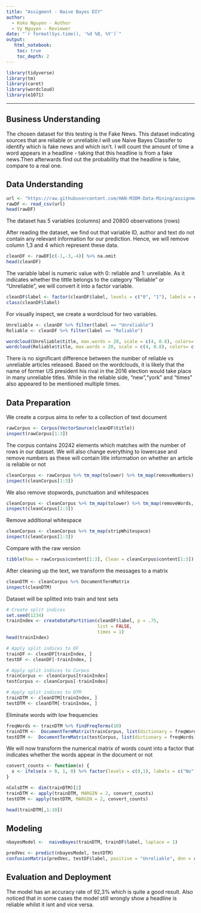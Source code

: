 ---
title: "Assigment - Naive Bayes DIY"
author:
  - Koko Nguyen - Author
  - Vy Nguyen - Reviewer
date: "`r format(Sys.time(), '%d %B, %Y')`"
output:
   html_notebook:
    toc: true
    toc_depth: 2
---

```{r}
library(tidyverse)
library(tm)
library(caret)
library(wordcloud)
library(e1071)
```
---

## Business Understanding

The chosen dataset for this testing is the Fake News. This dataset indicating sources that are reliable or unreliable.I will use Naive Bayes Classifer to identify which is fake news and which isn't. I will count the amount of time a word appears in a headline - taking that this headline is from a fake news.Then afterwards find out the probability that the headline is fake,  compare to a real one. 

## Data Understanding
```{r}
url <- "https://raw.githubusercontent.com/HAN-M3DM-Data-Mining/assignments/master/datasets/NB-fakenews.csv"
rawDF <- read_csv(url)
head(rawDF)
```


The dataset has 5 variables (columns) and 20800 observations (rows)

After reading the dataset, we find out that variable ID, author and text do not contain any relevant information for our prediction. Hence, we will remove column 1,3 and 4 which represent these data.

```{r}
cleanDF <- rawDF[c(-1,-3,-4)] %>% na.omit
head(cleanDF)
```


The variable label is numeric value with 0: reliable and 1: unreliable. As it indicates whether the tittle belongs to the category "Reliable" or "Unreliable", we will convert it into a factor variable.

```{r}
cleanDF$label <- factor(cleanDF$label, levels = c("0", "1"), labels = c("Reliable", "Unreliable")) %>% relevel("Reliable")
class(cleanDF$label)
```

For visually inspect, we create a wordcloud for two variables. 

```{r}
Unreliable <- cleanDF %>% filter(label == "Unreliable")
Reliable <- cleanDF %>% filter(label == "Reliable")

wordcloud(Unreliable$title, max.words = 20, scale = c(4, 0.8), colors= c("indianred1","indianred2","indianred3","indianred"))
wordcloud(Reliable$title, max.words = 20, scale = c(4, 0.8), colors= c("lightsteelblue1","lightsteelblue2","lightsteelblue3","lightsteelblue"))
```
There is no significant difference between the number of reliable vs unreliable articles released. Based on the wordclouds, it is likely that the name of former US president his rival in the 2016 election would take place in many unreliable titles. While in the reliable side, "new","york" and "times" also appeared to be mentioned multiple times.


## Data Preparation

We create a corpus aims to refer to a collection of text document
```{r}
rawCorpus <- Corpus(VectorSource(cleanDF$title))
inspect(rawCorpus[1:3])
```
The corpus contains 20242 elements which matches with the number of rows in our dataset.
We will also change everything to lowercase and remove numbers as these will contain litle information on whether an article is reliable or not

```{r}
cleanCorpus <- rawCorpus %>% tm_map(tolower) %>% tm_map(removeNumbers)
inspect(cleanCorpus[1:3])
```
We also remove stopwords, punctuation and whitespaces

```{r}
cleanCorpus <- cleanCorpus %>% tm_map(tolower) %>% tm_map(removeWords, stopwords()) %>% tm_map(removePunctuation)
inspect(cleanCorpus[1:3])
```
Remove additional whitespace

```{r}
cleanCorpus <- cleanCorpus %>% tm_map(stripWhitespace)
inspect(cleanCorpus[1:3])
```
Compare with the raw version

```{r}
tibble(Raw = rawCorpus$content[1:3], Clean = cleanCorpus$content[1:3])
```

After cleaning up the text, we transform the messages to a matrix 

```{r}
cleanDTM <- cleanCorpus %>% DocumentTermMatrix
inspect(cleanDTM)
```
Dataset will be splitted into train and test sets

```{r}
# Create split indices
set.seed(1234)
trainIndex <- createDataPartition(cleanDF$label, p = .75, 
                                  list = FALSE, 
                                  times = 1)
head(trainIndex)
```



```{r}
# Apply split indices to DF
trainDF <- cleanDF[trainIndex, ]
testDF <- cleanDF[-trainIndex, ]

```
```{r}
# Apply split indices to Corpus
trainCorpus <- cleanCorpus[trainIndex]
testCorpus <- cleanCorpus[-trainIndex]

```

```{r}
# Apply split indices to DTM
trainDTM <- cleanDTM[trainIndex, ]
testDTM <- cleanDTM[-trainIndex, ]
```

Eliminate words with low frequencies

```{r}
freqWords <- trainDTM %>% findFreqTerms(10)
trainDTM <-  DocumentTermMatrix(trainCorpus, list(dictionary = freqWords))
testDTM <-  DocumentTermMatrix(testCorpus, list(dictionary = freqWords))
```

We will now transform the numerical matrix of words count into a factor that indicates whether the words appear in the document or not

```{r}
convert_counts <- function(x) {
  x <- ifelse(x > 0, 1, 0) %>% factor(levels = c(0,1), labels = c("No", "Yes"))
}

nColsDTM <- dim(trainDTM)[2]
trainDTM <- apply(trainDTM, MARGIN = 2, convert_counts)
testDTM <- apply(testDTM, MARGIN = 2, convert_counts)

head(trainDTM[,1:10])
```


## Modeling

```{r}
nbayesModel <-  naiveBayes(trainDTM, trainDF$label, laplace = 1)
```

```{r}
predVec <- predict(nbayesModel, testDTM)
confusionMatrix(predVec, testDF$label, positive = "Unreliable", dnn = c("Prediction", "True"))
```

## Evaluation and Deployment
The model has an accuracy rate of 92,3% which is quite a good result. Also noticed that in some cases the model still wrongly show a headline is reliable whilst it isnt and vice versa.

